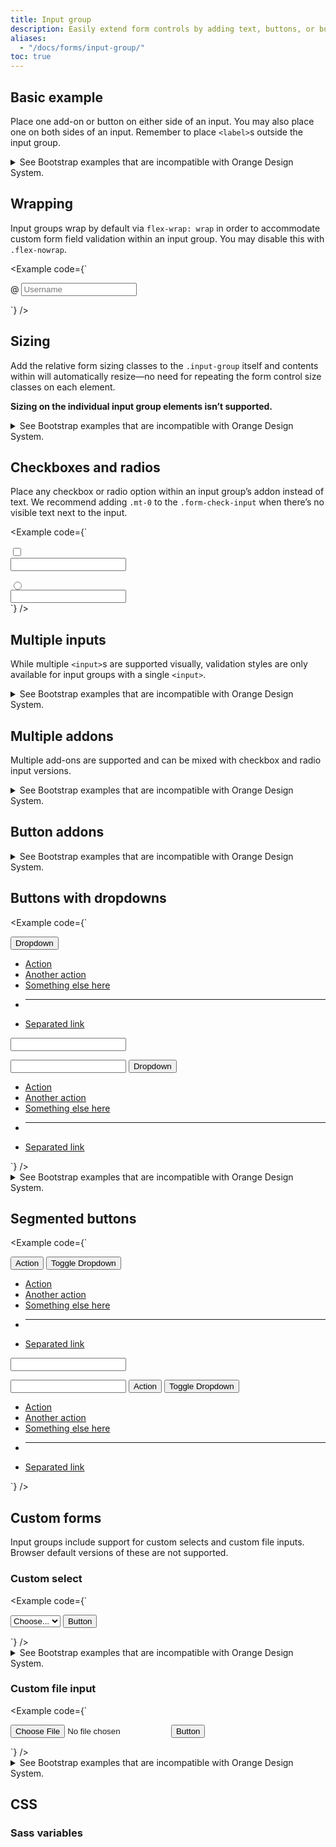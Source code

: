 ```yaml
---
title: Input group
description: Easily extend form controls by adding text, buttons, or button groups on either side of textual inputs, custom selects, and custom file inputs.
aliases:
  - "/docs/forms/input-group/"
toc: true
---
```


## Basic example

Place one add-on or button on either side of an input. You may also place one on both sides of an input. Remember to place `<label>`s outside the input group.

<details>
<summary>See Bootstrap examples that are incompatible with Orange Design System.</summary>
<br/>
<DesignCalloutAlert>
These variants should not be used because they do not respect the Orange Design System specifications.

Please refer to the [Forms guidelines](https://system.design.orange.com/0c1af118d/p/88ab5b-forms/b/599459) and to the [Pages form examples](https://system.design.orange.com/0c1af118d/p/20500e-form/b/16bb53) on the Orange Design System website.
</DesignCalloutAlert>

<Example code={`<div class="input-group mb-3">
    <span class="input-group-text" id="basic-addon1">@</span>
    <input type="text" class="form-control" placeholder="Username" aria-label="Username" aria-describedby="basic-addon1">
  </div>
  
  <div class="input-group mb-3">
    <input type="text" class="form-control" placeholder="Recipient’s username" aria-label="Recipient’s username" aria-describedby="basic-addon2">
    <span class="input-group-text" id="basic-addon2">@example.com</span>
  </div>
  
  <div class="mb-3">
    <label for="basic-url" class="form-label">Your vanity URL</label>
    <div class="input-group">
      <span class="input-group-text" id="basic-addon3">https://example.com/users/</span>
      <input type="text" class="form-control" id="basic-url" aria-describedby="basic-addon3 basic-addon4">
    </div>
    <div class="form-text" id="basic-addon4">Example help text goes outside the input group.</div>
  </div>
  
  <div class="input-group mb-3">
    <span class="input-group-text">$</span>
    <input type="text" class="form-control" aria-label="Amount (to the nearest dollar)">
    <span class="input-group-text">.00</span>
  </div>
  
  <div class="input-group mb-3">
    <input type="text" class="form-control" placeholder="Username" aria-label="Username">
    <span class="input-group-text">@</span>
    <input type="text" class="form-control" placeholder="Server" aria-label="Server">
  </div>
  
  <div class="input-group">
    <label for="textarea" class="input-group-text">With textarea</label>
    <textarea class="form-control" id="textarea"></textarea>
  </div>`} />
</details>

## Wrapping

Input groups wrap by default via `flex-wrap: wrap` in order to accommodate custom form field validation within an input group. You may disable this with `.flex-nowrap`.

<Example code={`<div class="input-group flex-nowrap">
    <span class="input-group-text" id="addon-wrapping">@</span>
    <input type="text" class="form-control" placeholder="Username" aria-label="Username" aria-describedby="addon-wrapping">
  </div>`} />

## Sizing

Add the relative form sizing classes to the `.input-group` itself and contents within will automatically resize—no need for repeating the form control size classes on each element.

**Sizing on the individual input group elements isn’t supported.**

<details>
<summary>See Bootstrap examples that are incompatible with Orange Design System.</summary>
<br/>
<DesignCalloutAlert>
These 3 variants with an **horizontal layout** (i.e. labels not above the input fields), and the **small** one because of its height, should not be used because they do not respect the Orange Design System specifications.

Please refer to the [Forms guidelines](https://system.design.orange.com/0c1af118d/p/88ab5b-forms/b/599459) and to the [Pages form examples](https://system.design.orange.com/0c1af118d/p/20500e-form/b/16bb53) on the Orange Design System website.
</DesignCalloutAlert>

<Example code={`<div class="input-group input-group-sm mb-3">
    <span class="input-group-text" id="inputGroup-sizing-sm">Small</span>
    <input type="text" class="form-control" aria-label="Sizing example input" aria-describedby="inputGroup-sizing-sm">
  </div>
  
  <div class="input-group mb-3">
    <span class="input-group-text" id="inputGroup-sizing-default">Default</span>
    <input type="text" class="form-control" aria-label="Sizing example input" aria-describedby="inputGroup-sizing-default">
  </div>
  
  <div class="input-group input-group-lg">
    <span class="input-group-text" id="inputGroup-sizing-lg">Large</span>
    <input type="text" class="form-control" aria-label="Sizing example input" aria-describedby="inputGroup-sizing-lg">
  </div>`} />
</details>

## Checkboxes and radios

Place any checkbox or radio option within an input group’s addon instead of text. We recommend adding `.mt-0` to the `.form-check-input` when there’s no visible text next to the input.

<Example code={`<div class="input-group mb-3">
    <div class="input-group-text">
      <input class="form-check-input mt-0" type="checkbox" value="" aria-label="Checkbox for following text input">
    </div>
    <input type="text" class="form-control" aria-label="Text input with checkbox">
  </div>
  
  <div class="input-group">
    <div class="input-group-text">
      <input class="form-check-input mt-0" type="radio" value="" aria-label="Radio button for following text input">
    </div>
    <input type="text" class="form-control" aria-label="Text input with radio button">
  </div>`} />

## Multiple inputs

While multiple `<input>`s are supported visually, validation styles are only available for input groups with a single `<input>`.

<details>
<summary>See Bootstrap examples that are incompatible with Orange Design System.</summary>
<br/>
<DesignCalloutAlert>
This variant should not be used because it does not respect the Orange Design System specifications.

Please refer to the [Forms guidelines](https://system.design.orange.com/0c1af118d/p/88ab5b-forms/b/599459) and to the [Pages form examples](https://system.design.orange.com/0c1af118d/p/20500e-form/b/16bb53) on the Orange Design System website.
</DesignCalloutAlert>

<Example code={`<div class="input-group">
    <span class="input-group-text">First and last name</span>
    <input type="text" aria-label="First name" class="form-control">
    <input type="text" aria-label="Last name" class="form-control">
  </div>`} />
</details>

## Multiple addons

Multiple add-ons are supported and can be mixed with checkbox and radio input versions.

<details>
<summary>See Bootstrap examples that are incompatible with Orange Design System.</summary>
<br/>
<DesignCalloutAlert>
This variant should not be used because it does not respect the Orange Design System specifications.

Please refer to the [Forms guidelines](https://system.design.orange.com/0c1af118d/p/88ab5b-forms/b/599459) and to the [Pages form examples](https://system.design.orange.com/0c1af118d/p/20500e-form/b/16bb53) on the Orange Design System website.
</DesignCalloutAlert>

<Example code={`<div class="input-group mb-3">
    <span class="input-group-text">$</span>
    <span class="input-group-text">0.00</span>
    <input type="text" class="form-control" aria-label="Dollar amount (with dot and two decimal places)">
  </div>
  
  <div class="input-group">
    <input type="text" class="form-control" aria-label="Dollar amount (with dot and two decimal places)">
    <span class="input-group-text">$</span>
    <span class="input-group-text">0.00</span>
  </div>`} />
</details>

## Button addons

<details>
<summary>See Bootstrap examples that are incompatible with Orange Design System.</summary>
<br/>
<DesignCalloutAlert>
These variants should not be used because they do not respect the Orange Design System specifications. They are not recommended for usability reasons.

Please refer to the [Forms guidelines](https://system.design.orange.com/0c1af118d/p/88ab5b-forms/b/599459) and to the [Pages form examples](https://system.design.orange.com/0c1af118d/p/20500e-form/b/16bb53) on the Orange Design System website.
</DesignCalloutAlert>

<Example code={`<div class="input-group mb-3">
    <button class="btn btn-outline-secondary" type="button" id="button-addon1">Button</button>
    <input type="text" class="form-control" placeholder="" aria-label="Example text with button addon" aria-describedby="button-addon1">
  </div>
  
  <div class="input-group mb-3">
    <input type="text" class="form-control" placeholder="Recipient’s username" aria-label="Recipient’s username" aria-describedby="button-addon2">
    <button class="btn btn-outline-secondary" type="button" id="button-addon2">Button</button>
  </div>
  
  <div class="input-group mb-3">
    <button class="btn btn-outline-secondary" type="button">Button</button>
    <button class="btn btn-outline-secondary" type="button">Button</button>
    <input type="text" class="form-control" placeholder="" aria-label="Example text with two button addons">
  </div>
  
  <div class="input-group">
    <input type="text" class="form-control" placeholder="Recipient’s username" aria-label="Recipient’s username with two button addons">
    <button class="btn btn-outline-secondary" type="button">Button</button>
    <button class="btn btn-outline-secondary" type="button">Button</button>
  </div>`} />
</details>

## Buttons with dropdowns

<Example code={`<div class="input-group mb-3">
    <button class="btn btn-dropdown dropdown-toggle" type="button" data-bs-toggle="dropdown" aria-expanded="false">Dropdown</button>
    <ul class="dropdown-menu">
      <li><a class="dropdown-item" href="#">Action</a></li>
      <li><a class="dropdown-item" href="#">Another action</a></li>
      <li><a class="dropdown-item" href="#">Something else here</a></li>
      <li><hr class="dropdown-divider"></li>
      <li><a class="dropdown-item" href="#">Separated link</a></li>
    </ul>
    <input type="text" class="form-control" aria-label="Text input with dropdown button">
  </div>
  
  <div class="input-group">
    <input type="text" class="form-control" aria-label="Text input with dropdown button">
    <button class="btn btn-dropdown dropdown-toggle" type="button" data-bs-toggle="dropdown" aria-expanded="false">Dropdown</button>
    <ul class="dropdown-menu dropdown-menu-end">
      <li><a class="dropdown-item" href="#">Action</a></li>
      <li><a class="dropdown-item" href="#">Another action</a></li>
      <li><a class="dropdown-item" href="#">Something else here</a></li>
      <li><hr class="dropdown-divider"></li>
      <li><a class="dropdown-item" href="#">Separated link</a></li>
    </ul>
  </div>`} />

<details>
<summary>See Bootstrap examples that are incompatible with Orange Design System.</summary>
<br/>
<DesignCalloutAlert>
This **third** variant should not be used because it does not respect the Orange Design System specifications.

Please refer to the [Forms guidelines](https://system.design.orange.com/0c1af118d/p/88ab5b-forms/b/599459) and to the [Pages form examples](https://system.design.orange.com/0c1af118d/p/20500e-form/b/16bb53) on the Orange Design System website.
</DesignCalloutAlert>

<Example code={`<div class="input-group mb-3">
    <button class="btn btn-dropdown dropdown-toggle" type="button" data-bs-toggle="dropdown" aria-expanded="false">Dropdown</button>
    <ul class="dropdown-menu">
      <li><a class="dropdown-item" href="#">Action</a></li>
      <li><a class="dropdown-item" href="#">Another action</a></li>
      <li><a class="dropdown-item" href="#">Something else here</a></li>
      <li><hr class="dropdown-divider"></li>
      <li><a class="dropdown-item" href="#">Separated link</a></li>
    </ul>
    <input type="text" class="form-control" aria-label="Text input with dropdown button">
  </div>
  
  <div class="input-group mb-3">
    <input type="text" class="form-control" aria-label="Text input with dropdown button">
    <button class="btn btn-dropdown dropdown-toggle" type="button" data-bs-toggle="dropdown" aria-expanded="false">Dropdown</button>
    <ul class="dropdown-menu dropdown-menu-end">
      <li><a class="dropdown-item" href="#">Action</a></li>
      <li><a class="dropdown-item" href="#">Another action</a></li>
      <li><a class="dropdown-item" href="#">Something else here</a></li>
      <li><hr class="dropdown-divider"></li>
      <li><a class="dropdown-item" href="#">Separated link</a></li>
    </ul>
  </div>
  
  <div class="input-group">
    <button class="btn btn-dropdown dropdown-toggle" type="button" data-bs-toggle="dropdown" aria-expanded="false">Dropdown</button>
    <ul class="dropdown-menu">
      <li><a class="dropdown-item" href="#">Action before</a></li>
      <li><a class="dropdown-item" href="#">Another action before</a></li>
      <li><a class="dropdown-item" href="#">Something else here</a></li>
      <li><hr class="dropdown-divider"></li>
      <li><a class="dropdown-item" href="#">Separated link</a></li>
    </ul>
    <input type="text" class="form-control" aria-label="Text input with 2 dropdown buttons">
    <button class="btn btn-dropdown dropdown-toggle" type="button" data-bs-toggle="dropdown" aria-expanded="false">Dropdown</button>
    <ul class="dropdown-menu dropdown-menu-end">
      <li><a class="dropdown-item" href="#">Action</a></li>
      <li><a class="dropdown-item" href="#">Another action</a></li>
      <li><a class="dropdown-item" href="#">Something else here</a></li>
      <li><hr class="dropdown-divider"></li>
      <li><a class="dropdown-item" href="#">Separated link</a></li>
    </ul>
  </div>`} />
</details>

## Segmented buttons

<Example code={`<div class="input-group mb-3">
    <button type="button" class="btn btn-outline-secondary">Action</button>
    <button type="button" class="btn btn-outline-secondary dropdown-toggle dropdown-toggle-split" data-bs-toggle="dropdown" aria-expanded="false">
      <span class="visually-hidden">Toggle Dropdown</span>
    </button>
    <ul class="dropdown-menu">
      <li><a class="dropdown-item" href="#">Action</a></li>
      <li><a class="dropdown-item" href="#">Another action</a></li>
      <li><a class="dropdown-item" href="#">Something else here</a></li>
      <li><hr class="dropdown-divider"></li>
      <li><a class="dropdown-item" href="#">Separated link</a></li>
    </ul>
    <input type="text" class="form-control" aria-label="Text input with segmented dropdown button">
  </div>
  
  <div class="input-group">
    <input type="text" class="form-control" aria-label="Text input with segmented dropdown button">
    <button type="button" class="btn btn-outline-secondary">Action</button>
    <button type="button" class="btn btn-outline-secondary dropdown-toggle dropdown-toggle-split" data-bs-toggle="dropdown" aria-expanded="false">
      <span class="visually-hidden">Toggle Dropdown</span>
    </button>
    <ul class="dropdown-menu dropdown-menu-end">
      <li><a class="dropdown-item" href="#">Action</a></li>
      <li><a class="dropdown-item" href="#">Another action</a></li>
      <li><a class="dropdown-item" href="#">Something else here</a></li>
      <li><hr class="dropdown-divider"></li>
      <li><a class="dropdown-item" href="#">Separated link</a></li>
    </ul>
  </div>`} />

## Custom forms

Input groups include support for custom selects and custom file inputs. Browser default versions of these are not supported.

### Custom select

<Example code={`<div class="input-group">
    <select class="form-select" id="inputGroupSelect05" aria-label="Example select with button addon">
      <option selected>Choose...</option>
      <option value="1">One</option>
      <option value="2">Two</option>
      <option value="3">Three</option>
    </select>
    <button class="btn btn-outline-secondary" type="button">Button</button>
  </div>`} />

<details>
<summary>See Bootstrap examples that are incompatible with Orange Design System.</summary>
<br/>
<DesignCalloutAlert>
These **first three** variants should not be used because they do not respect the Orange Design System specifications.

The **first two** variants should have a vertical layout (i.e., having their label above the input field).

The **third** variant should be split in two elements (a button and a dropdown) which should be presented in a more logical way: the dropdown first and then the button.

Please refer to the [Forms guidelines](https://system.design.orange.com/0c1af118d/p/88ab5b-forms/b/599459) and to the [Pages form examples](https://system.design.orange.com/0c1af118d/p/20500e-form/b/16bb53) on the Orange Design System website.
</DesignCalloutAlert>

<Example code={`<div class="input-group mb-3">
    <label class="input-group-text" for="inputGroupSelect01">Options</label>
    <select class="form-select" id="inputGroupSelect01">
      <option selected>Choose...</option>
      <option value="1">One</option>
      <option value="2">Two</option>
      <option value="3">Three</option>
    </select>
  </div>
  
  <div class="input-group mb-3">
    <select class="form-select" id="inputGroupSelect02">
      <option selected>Choose...</option>
      <option value="1">One</option>
      <option value="2">Two</option>
      <option value="3">Three</option>
    </select>
    <label class="input-group-text" for="inputGroupSelect02">Options</label>
  </div>
  
  <div class="input-group mb-3">
    <button class="btn btn-outline-secondary" type="button">Button</button>
    <select class="form-select" id="inputGroupSelect03" aria-label="Example select with button addon">
      <option selected>Choose...</option>
      <option value="1">One</option>
      <option value="2">Two</option>
      <option value="3">Three</option>
    </select>
  </div>
  
  <div class="input-group">
    <select class="form-select" id="inputGroupSelect04" aria-label="Example select with button addon">
      <option selected>Choose...</option>
      <option value="1">One</option>
      <option value="2">Two</option>
      <option value="3">Three</option>
    </select>
    <button class="btn btn-outline-secondary" type="button">Button</button>
  </div>`} />
</details>

### Custom file input

<Example code={`<div class="input-group">
    <input type="file" class="form-control" id="inputGroupFile04" aria-describedby="inputGroupFileAddon04" aria-label="Upload">
    <button class="btn btn-outline-secondary" type="button" id="inputGroupFileAddon04">Button</button>
  </div>`} />

<details>
<summary>See Bootstrap examples that are incompatible with Orange Design System.</summary>
<br/>
<DesignCalloutAlert>
These variants should not be used because they do not respect the Orange Design System specifications.

Please refer to the [Forms guidelines](https://system.design.orange.com/0c1af118d/p/88ab5b-forms/b/599459) and to the [Pages form examples](https://system.design.orange.com/0c1af118d/p/20500e-form/b/16bb53) on the Orange Design System website.
</DesignCalloutAlert>

<Example code={`<div class="input-group mb-3">
    <label class="input-group-text" for="inputGroupFile01">Upload</label>
    <input type="file" class="form-control" id="inputGroupFile01">
  </div>
  
  <div class="input-group mb-3">
    <input type="file" class="form-control" id="inputGroupFile02">
    <label class="input-group-text" for="inputGroupFile02">Upload</label>
  </div>
  
  <div class="input-group">
    <button class="btn btn-outline-secondary" type="button" id="inputGroupFileAddon03">Button</button>
    <input type="file" class="form-control" id="inputGroupFile03" aria-describedby="inputGroupFileAddon03" aria-label="Upload">
  </div>`} />
</details>

## CSS

### Sass variables

<ScssDocs name="input-group-variables" file="scss/_variables.scss" />
